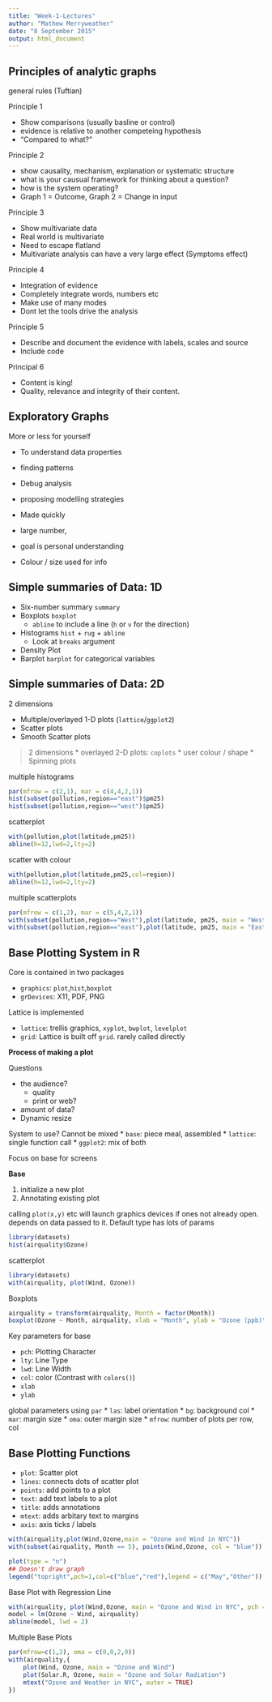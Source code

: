```yaml
---
title: "Week-1-Lectures"
author: "Mathew Merryweather"
date: "8 September 2015"
output: html_document
---
```


## Principles of analytic graphs
general rules (Tuftian)

Principle 1

* Show comparisons (usually basline or control)
* evidence is relative to another competeing hypothesis
* "Compared to what?"

Principle 2

* show causality, mechanism, explanation or systematic structure
* what is your causual framework for thinking about a question?
* how is the system operating?
* Graph 1 = Outcome, Graph 2 = Change in input

Principle 3

* Show multivariate data
* Real world is multivariate
* Need to escape flatland
* Multivariate analysis can have a very large effect (Symptoms effect)

Principle 4

* Integration of evidence
* Completely integrate words, numbers etc
* Make use of many modes
* Dont let the tools drive the analysis

Principle 5

* Describe and document the evidence with labels, scales and source
* Include code

Principal 6

* Content is king!
* Quality, relevance and integrity of their content.

## Exploratory Graphs

More or less for yourself

* To understand data properties
* finding patterns
* Debug analysis
* proposing modelling strategies

* Made quickly
* large number,
* goal is personal understanding
* Colour / size used for info

## Simple summaries of Data: 1D

* Six-number summary `summary`
* Boxplots `boxplot`
    * `abline` to include a line (`h` or `v` for the direction)
* Histograms `hist` + `rug` + `abline`
    * Look at `breaks` argument
* Density Plot 
* Barplot `barplot` for categorical variables
 
## Simple summaries of Data: 2D

2 dimensions

* Multiple/overlayed 1-D plots (`lattice`/`ggplot2`)
* Scatter plots
* Smooth Scatter plots

>2 dimensions
* overlayed 2-D plots: `coplots`
* user colour / shape
* Spinning plots

multiple histograms
```r
par(mfrow = c(2,1), mar = c(4,4,2,1))
hist(subset(pollution,region=="east")$pm25)
hist(subset(pollution,region=="west")$pm25)
```

scatterplot
```r
with(pollution,plot(latitude,pm25))
abline(h=12,lwd=2,lty=2)
```

scatter with colour
```r
with(pollution,plot(latitude,pm25,col=region))
abline(h=12,lwd=2,lty=2)
```

multiple scatterplots
```r
par(mfrow = c(1,2), mar = c(5,4,2,1))
with(subset(pollution,region=="West"),plot(latitude, pm25, main = "West"))
with(subset(pollution,region=="east"),plot(latitude, pm25, main = "East"))
```

## Base Plotting System in R

Core is contained in two packages

* `graphics`: `plot`,`hist`,`boxplot`
* `grDevices`: X11, PDF, PNG

Lattice is implemented

* `lattice`: trellis graphics, `xyplot`, `bwplot`, `levelplot`
* `grid`: Lattice is built off `grid`. rarely called directly

**Process of making a plot**

Questions

* the audience?
    * quality
    * print or web?
* amount of data?
* Dynamic resize

System to use? Cannot be mixed
* `base`: piece meal, assembled
* `lattice`: single function call
* `ggplot2`: mix of both

Focus on base for screens

**Base**

1. initialize a new plot
2. Annotating existing plot

calling `plot(x,y)` etc will launch graphics devices if ones not already open.
depends on data passed to it.
Default type has lots of params

```r
library(datasets)
hist(airquality$Ozone)
```

scatterplot

```r
library(datasets)
with(airquality, plot(Wind, Ozone))
```

Boxplots

```r
airquality = transform(airquality, Month = factor(Month))
boxplot(Ozone ~ Month, airquality, xlab = "Month", ylab = "Ozone (ppb)")
```

Key parameters for base

* `pch`: Plotting Character
* `lty`: Line Type
* `lwd`: Line Width
* `col`: color (Contrast with `colors()`)
* `xlab`
* `ylab`

global parameters using `par`
* `las`: label orientation
* `bg`: background col
* `mar`: margin size
* `oma`: outer margin size
* `mfrow`: number of plots per row, col 

## Base Plotting Functions

* `plot`: Scatter plot
* `lines`: connects dots of scatter plot
* `points`: add points to a plot
* `text`: add text labels to a plot
* `title`: adds annotations
* `mtext`: adds arbitary text to margins
* `axis`: axis ticks / labels

```r
with(airquality,plot(Wind,Ozone,main = "Ozone and Wind in NYC"))
with(subset(airquality, Month == 5), points(Wind,Ozone, col = "blue"))
```

```r
plot(type = "n")
## Doesn't draw graph
legend("topright",pch=1,col=c("blue","red"),legend = c("May","Other"))
```

Base Plot with Regression Line
```r
with(airquality, plot(Wind,Ozone, main = "Ozone and Wind in NYC", pch = 20))
model = lm(Ozone ~ Wind, airquality)
abline(model, lwd = 2)
```

Multiple Base Plots
```r
par(mfrow=c(1,2), oma = c(0,0,2,0))
with(airquality,{
    plot(Wind, Ozone, main = "Ozone and Wind")
    plot(Solar.R, Ozone, main = "Ozone and Solar Radiation")
    mtext("Ozone and Weather in NYC", outer = TRUE)
})
```

